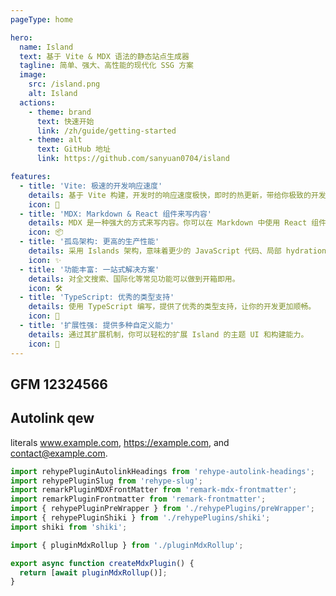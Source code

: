 ---
pageType: home

hero:
  name: Island
  text: 基于 Vite & MDX 语法的静态站点生成器
  tagline: 简单、强大、高性能的现代化 SSG 方案
  image:
    src: /island.png
    alt: Island
  actions:
    - theme: brand
      text: 快速开始
      link: /zh/guide/getting-started
    - theme: alt
      text: GitHub 地址
      link: https://github.com/sanyuan0704/island

features:
  - title: 'Vite: 极速的开发响应速度'
    details: 基于 Vite 构建，开发时的响应速度极快，即时的热更新，带给你极致的开发体验。
    icon: 🚀
  - title: 'MDX: Markdown & React 组件来写内容'
    details: MDX 是一种强大的方式来写内容。你可以在 Markdown 中使用 React 组件。
    icon: 📦
  - title: '孤岛架构: 更高的生产性能'
    details: 采用 Islands 架构，意味着更少的 JavaScript 代码、局部 hydration， 从而带来更好的首屏性能。
    icon: ✨
  - title: '功能丰富: 一站式解决方案'
    details: 对全文搜索、国际化等常见功能可以做到开箱即用。
    icon: 🛠️
  - title: 'TypeScript: 优秀的类型支持'
    details: 使用 TypeScript 编写，提供了优秀的类型支持，让你的开发更加顺畅。
    icon: 🔑
  - title: '扩展性强: 提供多种自定义能力'
    details: 通过其扩展机制，你可以轻松的扩展 Island 的主题 UI 和构建能力。
    icon: 🎨
---



<Counter />

##  GFM 12324566

## Autolink qew
literals www.example.com, https://example.com, and contact@example.com.


```ts
import rehypePluginAutolinkHeadings from 'rehype-autolink-headings';
import rehypePluginSlug from 'rehype-slug';
import remarkPluginMDXFrontMatter from 'remark-mdx-frontmatter';
import remarkPluginFrontmatter from 'remark-frontmatter';
import { rehypePluginPreWrapper } from './rehypePlugins/preWrapper';
import { rehypePluginShiki } from './rehypePlugins/shiki';
import shiki from 'shiki';

import { pluginMdxRollup } from './pluginMdxRollup';

export async function createMdxPlugin() {
  return [await pluginMdxRollup()];
}
```